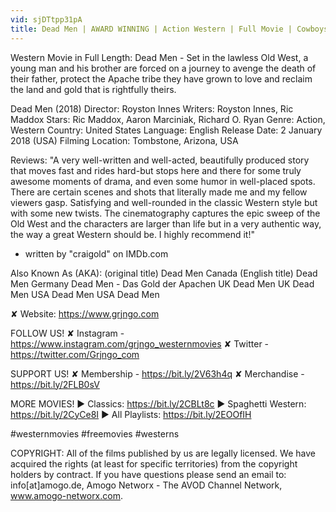 ```yaml
---
vid: sjDTtpp31pA
title: Dead Men | AWARD WINNING | Action Western | Full Movie | Cowboys
---
```


Western Movie in Full Length: Dead Men - Set in the lawless Old West, a young man and his brother are forced on a journey to avenge the death of their father, protect the Apache tribe they have grown to love and reclaim the land and gold that is rightfully theirs.

Dead Men (2018)
Director: Royston Innes
Writers: Royston Innes, Ric Maddox
Stars: Ric Maddox, Aaron Marciniak, Richard O. Ryan
Genre: Action, Western
Country: United States
Language: English
Release Date: 2 January 2018 (USA)
Filming Location: Tombstone, Arizona, USA

Reviews:
"A very well-written and well-acted, beautifully produced story that moves fast and rides hard-but stops here and there for some truly awesome moments of drama, and even some humor in well-placed spots. There are certain scenes and shots that literally made me and my fellow viewers gasp. Satisfying and well-rounded in the classic Western style but with some new twists. The cinematography captures the epic sweep of the Old West and the characters are larger than life but in a very authentic way, the way a great Western should be. I highly recommend it!"
- written by "craigold" on IMDb.com

Also Known As (AKA):
(original title) Dead Men
Canada (English title) Dead Men
Germany Dead Men - Das Gold der Apachen
UK Dead Men
UK Dead Men
USA Dead Men
USA Dead Men

✘ Website: https://www.grjngo.com

FOLLOW US!
✘ Instagram - https://www.instagram.com/grjngo_westernmovies
✘ Twitter - https://twitter.com/Grjngo_com

SUPPORT US!
✘ Membership - https://bit.ly/2V63h4q
✘ Merchandise - https://bit.ly/2FLB0sV

MORE MOVIES! 
► Classics: https://bit.ly/2CBLt8c 
► Spaghetti Western: https://bit.ly/2CyCe8I 
► All Playlists: https://bit.ly/2EOOfIH 

#westernmovies #freemovies #westerns

COPYRIGHT: All of the films published by us are legally licensed. We have acquired the rights (at least for specific territories) from the copyright holders by contract. If you have questions please send an email to: info[at]amogo.de, Amogo Networx - The AVOD Channel Network, www.amogo-networx.com.